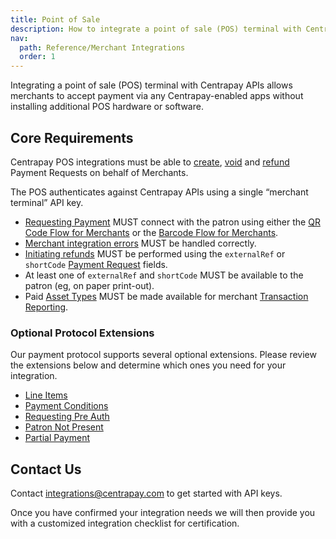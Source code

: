 ```yaml
---
title: Point of Sale
description: How to integrate a point of sale (POS) terminal with Centrapay APIs.
nav:
  path: Reference/Merchant Integrations
  order: 1
---
```


Integrating a point of sale (POS) terminal with Centrapay APIs allows merchants to accept payment via any Centrapay-enabled apps without installing additional POS hardware or software.

## Core Requirements

Centrapay POS integrations must be able to [create](/api/payment-requests#create-a-payment-request), [void](/api/payment-requests#void-a-payment-request-experimental) and [refund](/api/payment-requests#refund-a-payment-request-experimental) Payment Requests on behalf of Merchants.

The POS authenticates against Centrapay APIs using a single “merchant terminal” API key.

- [Requesting Payment](/guides/requesting-payment) MUST connect with the patron using either the [QR Code Flow for Merchants](/guides/merchant-integration-qr-code-flow) or the [Barcode Flow for Merchants](/guides/merchant-integration-barcode-flow).
- [Merchant integration errors](/guides/merchant-integration-error-handling) MUST be handled correctly.
- [Initiating refunds](/guides/initiating-refunds) MUST be performed using the `externalRef` or `shortCode` [Payment Request](/api/payment-requests#payment-request) fields.
- At least one of `externalRef` and `shortCode` MUST be available to the patron (eg, on paper print-out).
- Paid [Asset Types](/api/asset-types) MUST be made available for merchant [Transaction Reporting](/guides/transaction-reporting).

### Optional Protocol Extensions

Our payment protocol supports several optional extensions. Please review the extensions below and determine which ones you need for your integration.

- [Line Items](/guides/line-items)
- [Payment Conditions](/guides/payment-conditions)
- [Requesting Pre Auth](/guides/requesting-pre-auth)
- [Patron Not Present](/guides/patron-not-present)
- [Partial Payment](/guides/partial-payment-extension)


## Contact Us

Contact integrations@centrapay.com to get started with API keys.

Once you have confirmed your integration needs we will then provide you with a customized integration checklist for certification.
